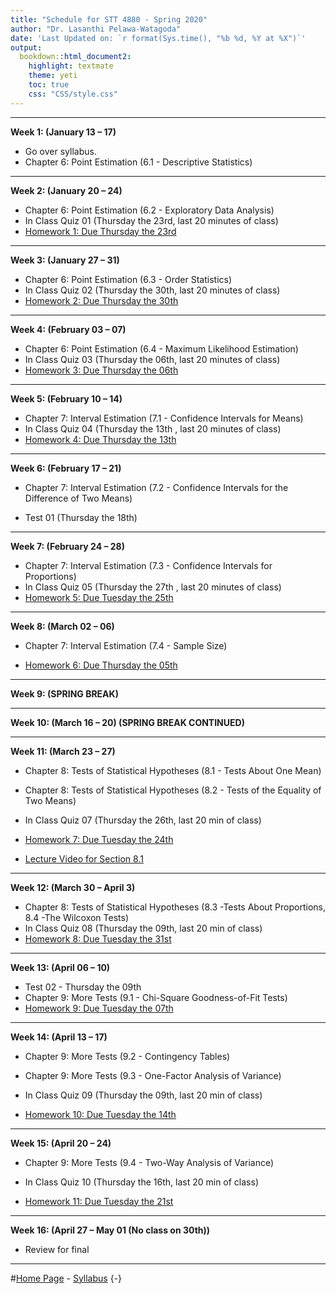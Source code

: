```yaml
---
title: "Schedule for STT 4880 - Spring 2020"
author: "Dr. Lasanthi Pelawa-Watagoda"
date: 'Last Updated on: `r format(Sys.time(), "%b %d, %Y at %X")`'
output: 
  bookdown::html_document2: 
    highlight: textmate
    theme: yeti
    toc: true
    css: "CSS/style.css"
---
```


***

**Week 1: (January 13 -- 17)**

* Go over syllabus.
* Chapter 6: Point Estimation (6.1 - Descriptive Statistics)


***

**Week 2: (January 20 -- 24)** 

* Chapter 6: Point Estimation (6.2 - Exploratory Data Analysis)
* In Class Quiz 01 (Thursday the 23rd, last 20 minutes of class)
* [Homework 1: Due Thursday the 23rd](Homework.html)

***

**Week 3: (January 27 -- 31)**

* Chapter 6: Point Estimation (6.3 - Order Statistics)
* In Class Quiz 02 (Thursday the 30th, last 20 minutes of class)
* [Homework 2: Due Thursday the 30th](Homework.html)

***

**Week 4: (February 03 -- 07)**

* Chapter 6: Point Estimation (6.4 - Maximum Likelihood Estimation)
* In Class Quiz 03 (Thursday the 06th, last 20 minutes of class)
* [Homework 3: Due Thursday the 06th](Homework.html)

***

**Week 5: (February 10 -- 14)**

* Chapter 7: Interval Estimation (7.1 - Confidence Intervals for Means)
* In Class Quiz 04 (Thursday the 13th , last 20 minutes of class)
* [Homework 4: Due Thursday the 13th](Homework.html)


***

**Week 6: (February 17 -- 21)**

* Chapter 7: Interval Estimation (7.2 - Confidence Intervals for the Difference
of Two Means)

* Test 01 (Thursday the 18th)

***

**Week 7: (February 24 -- 28)**

* Chapter 7: Interval Estimation (7.3 - Confidence Intervals for Proportions) 
* In Class Quiz 05 (Thursday the 27th , last 20 minutes of class)
* [Homework 5: Due Tuesday the 25th](Homework.html)

***

**Week 8: (March 02 -- 06)**

* Chapter 7: Interval Estimation (7.4 - Sample Size) 

* [Homework 6: Due Thursday the 05th](Homework.html)

***

**Week 9: (SPRING BREAK)**



***

**Week 10: (March 16 -- 20) (SPRING BREAK CONTINUED)**



***

**Week 11: (March 23 -- 27)**

* Chapter 8: Tests of Statistical Hypotheses (8.1 - Tests About One Mean) 
* Chapter 8: Tests of Statistical Hypotheses (8.2 - Tests of the Equality of Two Means)
* In Class Quiz 07 (Thursday the 26th, last 20 min of class)
* [Homework 7: Due Tuesday the 24th](Homework.html)

* [Lecture Video for Section 8.1](https://appstate.zoom.us/rec/share/w8tXM-DM_G5OW7Pgsn7uQPU5HKToT6a80CYd-aZcxRor9UIMW2sDmEYygZOR5sim)


***

**Week 12: (March 30 -- April 3)**


* Chapter 8: Tests of Statistical Hypotheses (8.3 -Tests About Proportions, 8.4 -The Wilcoxon Tests)
* In Class Quiz 08 (Thursday the 09th, last 20 min of class)
* [Homework 8: Due Tuesday the 31st](Homework.html)

***

**Week 13: (April 06 -- 10)**

* Test 02 - Thursday the 09th
* Chapter 9: More Tests (9.1 - Chi-Square Goodness-of-Fit Tests)
* [Homework 9: Due Tuesday the 07th](Homework.html)


***

**Week 14: (April 13 -- 17)**

* Chapter 9: More Tests (9.2 - Contingency Tables)
* Chapter 9: More Tests (9.3 - One-Factor Analysis of Variance)
* In Class Quiz 09 (Thursday the 09th, last 20 min of class)

* [Homework 10: Due Tuesday the 14th](Homework.html)

***

**Week 15: (April 20 -- 24)**

* Chapter 9: More Tests (9.4 - Two-Way Analysis of Variance)
* In Class Quiz 10 (Thursday the 16th, last 20 min of class)

* [Homework 11: Due Tuesday the 21st](Homework.html)

***

**Week 16: (April 27 -- May 01 (No class on 30th))**

* Review for final


***

#[Home Page](http://Lasanthiwatagoda.github.io/STT3250Fall2019ClassRepo/index.html) - [Syllabus](https://Lasanthiwatagoda.github.io/STT3250Fall2019ClassRepo/Syllabus/STT3250Fall2019Syllabus.html) {-}  



